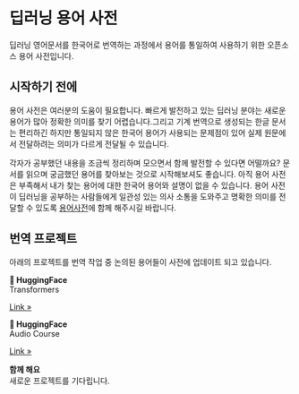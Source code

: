 # 딥러닝 용어 사전 {.unnumbered}

딥러닝 영어문서를 한국어로 번역하는 과정에서 용어를 통일하여 사용하기 위한 오픈소스 용어 사전입니다.

## 시작하기 전에

용어 사전은 여러분의 도움이 필요합니다. 빠르게 발전하고 있는 딥러닝 분야는 새로운 용어가 많아 정확한 의미를 찾기 어렵습니다.그리고 기계 번역으로 생성되는 한글 문서는 편리하긴 하지만 통일되지 않은 한국어 용어가 사용되는 문제점이 있어 실제 원문에서 전달하려는 의미가 다르게 전달될 수 있습니다.

각자가 공부했던 내용을 조금씩 정리하며 모으면서 함께 발전할 수 있다면 어떨까요? 문서를 읽으며 궁금했던 용어를 찾아보는 것으로 시작해보셔도 좋습니다. 아직 용어 사전은 부족해서 내가 찾는 용어에 대한 한국어 용어와 설명이 없을 수 있습니다. 용어 사전이 딥러닝을 공부하는 사람들에게 일관성 있는 의사 소통을 도와주고 명확한 의미를 전달할 수 있도록 [용어사전](./dictionary/glossary.qmd)에 함께 해주시길 바랍니다.


## 번역 프로젝트
아래의 프로젝트를 번역 작업 중 논의된 용어들이 사전에 업데이트 되고 있습니다.
<div>

::: {.grid}

::: {.g-col-12}
::: {.feature}
**🤗 HuggingFace**<br/>
Transformers

::: {.learn-more}
[Link »](https://huggingface.co/docs/transformers/index)
:::
:::
:::


::: {.g-col-12}
::: {.feature}
**🤗 HuggingFace**<br/>
Audio Course

::: {.learn-more}
[Link »](https://huggingface.co/learn/audio-course/chapter0/introduction)
:::
:::
:::


::: {.g-col-6}
::: {.feature}
**함께 해요**<br/>
새로운 프로젝트를 기다립니다.

::: {.learn-more}

:::
:::
:::
:::

<a href="./intro.html/googleb64f32a1f0de3b5f.html"></a>
